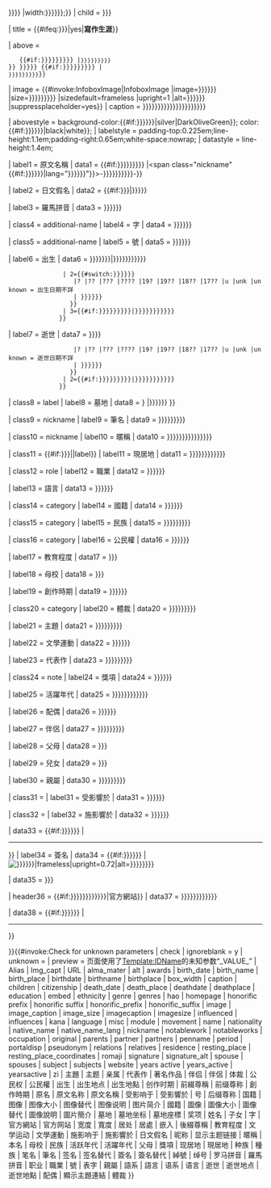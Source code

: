 {{Infobox
| bodyclass  = vcard
| bodystyle  = {{#if:{{{box_width|{{{寬度|{{{宽度|}}}}}}}}} |width:{{{box_width|{{{寬度|{{{宽度|}}}}}}}}};}}
| child      = {{lc:{{{embed|{{{嵌入}}}}}}}}

| title      = {{#ifeq:{{lc:{{{embed|{{{嵌入}}}}}}}}|yes|'''寫作生涯'''}}

| above      = 
    {{#if:{{{honorific prefix|{{{honorific_prefix|{{{前綴尊稱|{{{前缀尊称|}}}}}}}}}}}} |<span class="honorific-prefix" style="font-size:small; font-weight:normal;">{{{honorific prefix|{{{honorific_prefix|{{{前綴尊稱|{{{前缀尊称|}}}}}}}}}}}}</span><br/>}}<!--
 --><includeonly><span class="fn">{{{name|{{{姓名|{{PAGENAMEBASE}}}}}}}}</span></includeonly><!--
 -->{{#if:{{{honorific suffix|{{{honorific_suffix|{{{後綴尊稱|{{{后缀尊称|}}}}}}}}}}}} |<br/><span class="honorific-suffix" style="font-size:small; font-weight:normal;">{{{honorific suffix|{{{honorific_suffix|{{{後綴尊稱|{{{后缀尊称|}}}}}}}}}}}}</span>}}

| image      = {{#invoke:InfoboxImage|InfoboxImage |image={{{image|{{{图像|{{{圖像|}}}}}}}}} |size={{{image_size|{{{imagesize|{{{图像大小|{{{圖像大小|}}}}}}}}}}}} |sizedefault=frameless |upright=1 |alt={{{alt|{{{圖像替代|{{{图像替代|}}}}}}}}} |suppressplaceholder=yes}}
| caption    = {{{caption|{{{imagecaption|{{{image_caption|{{{Img_capt|{{{圖片簡介|{{{图片简介|{{{圖像說明|{{{图像说明|}}}}}}}}}}}}}}}}}}}}}}}}

| abovestyle = background-color:{{#if:{{{death_date|{{{deathdate|{{{逝世|}}}}}}}}}|silver|DarkOliveGreen}}; color:{{#if:{{{death_date|{{{deathdate|{{{逝世|}}}}}}}}}|black|white}};
| labelstyle = padding-top:0.225em;line-height:1.1em;padding-right:0.65em;white-space:nowrap;
| datastyle  = line-height:1.4em;

| label1     = 原文名稱
| data1      = {{#if:{{{native_name|{{{original|{{{原文名称|{{{原文名稱|}}}}}}}}}}}} |<span class="nickname" {{#if:{{{native_name_lang|{{{語系|{{{语系|}}}}}}}}}|lang="{{{native_name_lang|{{{語系|{{{语系|}}}}}}}}}"}}>-{{{{native_name|{{{original|{{{原文名称|{{{原文名稱}}}}}}}}}}}}}-</span>}}

| label2     = 日文假名
| data2      = {{#if:{{{kana|{{{日文假名|}}}}}}|{{lang|ja|{{{kana|{{{日文假名|}}}}}}}}}}

| label3     = 羅馬拼音
| data3      = {{{romaji|{{{羅馬拼音|{{{罗马拼音|}}}}}}}}}

| class4     = additional-name
| label4     = 字
| data4      = {{{zi|{{{表字|{{{字|}}}}}}}}}

| class5     = additional-name
| label5     = 號
| data5      = {{{hao|{{{号|{{{號|}}}}}}}}}

| label6     = 出生
| data6      = {{br separated entries
                | 1={{#if:{{{birthname|{{{birth_name|{{{原名|{{{本名|}}}}}}}}}}}}|<span class="nickname">{{{birthname|{{{birth_name|{{{原名|{{{本名|}}}}}}}}}}}}</span>}}
                | 2={{#switch:{{lc:{{{birth_date|{{{birthdate|{{{出生|}}}}}}}}}}}
                   |? |?? |??? |???? |19? |19?? |18?? |17?? |u |unk |unknown = 出生日期不詳
                   | {{{birth_date|{{{birthdate|{{{出生|}}}}}}}}}
                  }}
                | 3={{#if:{{{birth_place|{{{birthplace|{{{出生地點|{{{出生地点|}}}}}}}}}}}}|<span class="birthplace">{{{birth_place|{{{birthplace|{{{出生地點|{{{出生地点|}}}}}}}}}}}}</span>}}
               }}

| label7     = 逝世
| data7      = {{br separated entries
                | 1={{#switch:{{lc:{{{death_date|{{{deathdate|{{{逝世|}}}}}}}}}}}
                   |? |?? |??? |???? |19? |19?? |18?? |17?? |u |unk |unknown = 逝世日期不詳
                   | {{{death_date|{{{deathdate|{{{逝世|}}}}}}}}}
                  }}
                | 2={{#if:{{{death_place|{{{deathplace|{{{逝世地点|{{{逝世地點|}}}}}}}}}}}}|<span class="deathplace">{{{death_place|{{{deathplace|{{{逝世地点|{{{逝世地點|}}}}}}}}}}}}</span>}}
               }}

| class8     = label
| label8     = 墓地
| data8      = {{br separated entries|{{{resting_place|{{{墓地|}}}}}} |{{{resting_place_coordinates|{{{墓地座標|{{{墓地坐标|}}}}}}}}} }}

| class9     = nickname
| label9     = 筆名
| data9      = {{{penname|{{{pseudonym|{{{筆名|{{{笔名|}}}}}}}}}}}}

| class10    = nickname
| label10    = 暱稱
| data10     = {{{nickname|{{{Alias|{{{綽號|{{{绰号|{{{暱稱|{{{昵称|}}}}}}}}}}}}}}}}}}

| class11    = {{#if:{{{resting_place|{{{墓地|}}}}}}||label}}
| label11    = 現居地
| data11     = {{{residence|{{{居处|{{{居處|{{{现居地|{{{現居地|}}}}}}}}}}}}}}}

| class12    = role
| label12    = 職業
| data12     = {{{occupation|{{{職業|{{{职业|}}}}}}}}}

| label13    = 語言
| data13     = {{{language|{{{語言|{{{语言|}}}}}}}}}

| class14    = category
| label14    = 國籍
| data14     = {{{nationality|{{{國籍|{{{国籍|}}}}}}}}}

| class15    = category
| label15    = 民族
| data15     = {{{ethnicity|{{{種族|{{{种族|{{{民族|}}}}}}}}}}}}

| class16    = category
| label16    = 公民權
| data16     = {{{citizenship|{{{公民權|{{{公民权|}}}}}}}}}

| label17    = 教育程度
| data17     = {{{education|{{{教育程度|}}}}}}

| label18    = 母校
| data18     = {{{alma_mater|{{{母校|}}}}}}

| label19    = 創作時期
| data19     = {{{period|{{{创作时期|{{{創作時期|}}}}}}}}}

| class20    = category
| label20    = 體裁
| data20     = {{{genres|{{{genre|{{{體裁|{{{体裁|}}}}}}}}}}}}

| label21    = 主題
| data21     = {{{subjects|{{{subject|{{{主題|{{{主题|}}}}}}}}}}}}

| label22    = 文學運動
| data22     = {{{movement|{{{文学运动|{{{文學運動|}}}}}}}}}

| label23    = 代表作
| data23     = {{{notableworks|{{{notablework|{{{代表作|{{{著名作品|}}}}}}}}}}}}

| class24    = note
| label24    = 獎項
| data24     = {{{awards|{{{奖项|{{{獎項|}}}}}}}}}

| label25    = 活躍年代
| data25     = {{{years active|{{{years_active|{{{yearsactive|{{{活躍年代|{{{活跃年代|}}}}}}}}}}}}}}}

| label26    = 配偶
| data26     = {{{spouses|{{{spouse|{{{配偶|}}}}}}}}}

| label27    = 伴侶
| data27     = {{{partners|{{{partner|{{{伴侣|{{{伴侶|}}}}}}}}}}}}

| label28    = 父母
| data28     = {{{parents|{{{父母|}}}}}}

| label29    = 兒女
| data29     = {{{children|{{{子女|}}}}}}

| label30    = 親屬
| data30     = {{{relatives|{{{relations|{{{親屬|{{{亲属|}}}}}}}}}}}}

| class31    = 
| label31    = 受影響於
| data31     = {{{influences|{{{受影響於|{{{受影响于|}}}}}}}}}

| class32    = 
| label32    = 施影響於
| data32     = {{{influenced|{{{施影响于|{{{施影響於|}}}}}}}}}

| data33     = {{#if:{{{signature|{{{签名|{{{簽名|}}}}}}}}} |<hr/>}}
| label34    = 簽名
| data34     = {{#if:{{{signature|{{{签名|{{{簽名|}}}}}}}}} |[[File:{{{signature|{{{签名|{{{簽名}}}}}}}}}|frameless|upright=0.72|alt={{{signature_alt|{{{签名替代|{{{簽名替代|}}}}}}}}}]]}}

| data35     = {{{misc|{{{module|}}}}}}

| header36   = {{#if:{{{website|{{{homepage|{{{URL|{{{官方网站|{{{官方網站|}}}}}}}}}}}}}}}|官方網站}}
| data37     = {{{website|{{{homepage|{{{URL|{{{官方网站|{{{官方網站|}}}}}}}}}}}}}}}

| data38     = {{#if:{{{portaldisp|{{{顯示主題連結|{{{显示主题链接|}}}}}}}}} |<hr/>'''''{{portal-inline|文學|size=tiny}}'''''}}

}}{{#invoke:Check for unknown parameters | check | ignoreblank = y
| unknown = {{main other|[[Category:使用未知Infobox writer参数的页面|_VALUE_{{PAGENAME}}]]}}
| preview = 页面使用了[[Template:IDName]]的未知参数“_VALUE_”
| Alias | Img_capt | URL | alma_mater | alt | awards | birth_date | birth_name | birth_place | birthdate | birthname | birthplace | box_width | caption | children | citizenship | death_date | death_place | deathdate | deathplace | education | embed | ethnicity | genre | genres | hao | homepage | honorific prefix | honorific suffix | honorific_prefix | honorific_suffix | image | image_caption | image_size | imagecaption | imagesize | influenced | influences | kana | language | misc | module | movement | name | nationality | native_name | native_name_lang | nickname | notablework | notableworks | occupation | original | parents | partner | partners | penname | period | portaldisp | pseudonym | relations | relatives | residence | resting_place | resting_place_coordinates | romaji | signature | signature_alt | spouse | spouses | subject | subjects | website | years active | years_active | yearsactive | zi | 主題 | 主题 | 亲属 | 代表作 | 著名作品 | 伴侣 | 伴侶 | 体裁 | 公民权 | 公民權 | 出生 | 出生地点 | 出生地點 | 创作时期 | 前綴尊稱 | 前缀尊称 | 創作時期 | 原名 | 原文名称 | 原文名稱 | 受影响于 | 受影響於 | 号 | 后缀尊称 | 国籍 | 图像 | 图像大小 | 图像替代 | 图像说明 | 图片简介 | 國籍 | 圖像 | 圖像大小 | 圖像替代 | 圖像說明 | 圖片簡介 | 墓地 | 墓地坐标 | 墓地座標 | 奖项 | 姓名 | 子女 | 字 | 官方網站 | 官方网站 | 宽度 | 寬度 | 居处 | 居處 | 嵌入 | 後綴尊稱 | 教育程度 | 文学运动 | 文學運動 | 施影响于 | 施影響於 | 日文假名 | 昵称 | 显示主题链接 | 暱稱 | 本名 | 母校 | 民族 | 活跃年代 | 活躍年代 | 父母 | 獎項 | 现居地 | 現居地 | 种族 | 種族 | 笔名 | 筆名 | 签名 | 签名替代 | 簽名 | 簽名替代 | 綽號 | 绰号 | 罗马拼音 | 羅馬拼音 | 职业 | 職業 | 號 | 表字 | 親屬 | 語系 | 語言 | 语系 | 语言 | 逝世 | 逝世地点 | 逝世地點 | 配偶 | 顯示主題連結 | 體裁
}}